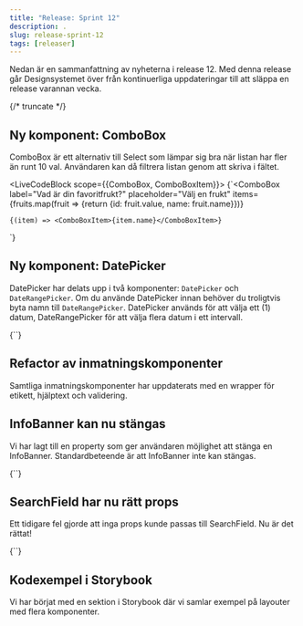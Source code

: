 ```yaml
---
title: "Release: Sprint 12"
description: .
slug: release-sprint-12
tags: [releaser]
---
```



Nedan är en sammanfattning av nyheterna i release 12. Med denna release går Designsystemet över från kontinuerliga uppdateringar till att släppa en release varannan vecka.  

{/* truncate */}

## Ny komponent: ComboBox

ComboBox är ett alternativ till Select som lämpar sig bra när listan har fler än runt 10 val. Användaren kan då filtrera listan genom att skriva i fältet.

<LiveCodeBlock scope={{ComboBox, ComboBoxItem}}>
{`<ComboBox
    label="Vad är din favoritfrukt?"
    placeholder="Välj en frukt"
    items={fruits.map(fruit => {return {id: fruit.value, name: fruit.name}})}
>
    {(item) => <ComboBoxItem>{item.name}</ComboBoxItem>}
</ComboBox>`}
</LiveCodeBlock>

## Ny komponent: DatePicker

DatePicker har delats upp i två komponenter: `DatePicker` och `DateRangePicker`. Om du använde DatePicker innan behöver du troligtvis byta namn till `DateRangePicker`. 
DatePicker används för att välja ett (1) datum, DateRangePicker för att välja flera datum i ett intervall.

<LiveCodeBlock scope={{DatePicker}}>
{`<DatePicker label="Välj datum" />`}
</LiveCodeBlock>

## Refactor av inmatningskomponenter
Samtliga inmatningskomponenter har uppdaterats med en wrapper för etikett, hjälptext och validering.

## InfoBanner kan nu stängas

Vi har lagt till en property som ger användaren möjlighet att stänga en InfoBanner. Standardbeteende är att InfoBanner inte kan stängas.

<LiveCodeBlock scope={{InfoBanner}}>
{`<InfoBanner
  dismissable
  message="Ditt formulär skickades korrekt."
  title="Tack!"
  type="success"
/>`}
</LiveCodeBlock>

## SearchField har nu rätt props
Ett tidigare fel gjorde att inga props kunde passas till SearchField. Nu är det rättat! 

<LiveCodeBlock scope={{SearchField}}>
{`<SearchField placeholder="Sök..." />`}
</LiveCodeBlock>

## Kodexempel i Storybook
Vi har börjat med en sektion i Storybook där vi samlar exempel på layouter med flera komponenter.